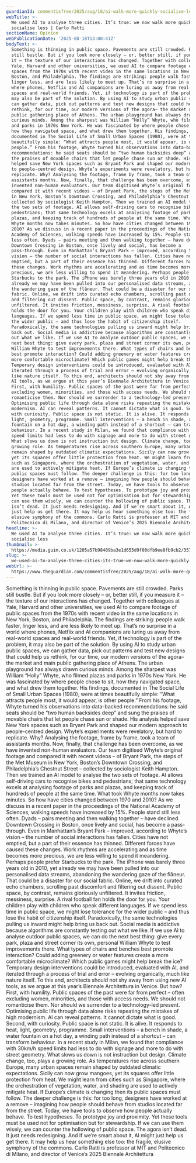 ```yaml
---
guardianId: commentisfree/2025/aug/18/ai-walk-more-quickly-socialise-less-public-spaces
webTitle: >-
  We used AI to analyse three cities. It’s true: we now walk more quickly and
  socialise less | Carlo Ratti
sectionName: Opinion
webPublicationDate: '2025-08-18T13:00:41Z'
bodyText: >-
  Something is thinning in public space. Pavements are still crowded. Parks
  still bustle. But if you look more closely – or, better still, if you measure
  it – the texture of our interactions has changed. Together with colleagues at
  Yale, Harvard and other universities, we used AI to compare footage of public
  spaces from the 1970s with recent video in the same locations in New York,
  Boston, and Philadelphia. The findings are striking: people walk faster,
  linger less, and are less likely to meet up. That’s no surprise in a world
  where phones, Netflix and AI companions are luring us away from real-world
  spaces and real-world friends. Yet, if technology is part of the problem, it
  may also be part of the solution. By using AI to study urban public spaces, we
  can gather data, pick out patterns and test new designs that could help us
  rethink, for our time, our modern versions of the agora– the market and main
  public gathering place of Athens. The urban playground has always drawn
  curious minds. Among the sharpest was William “Holly” Whyte, who filmed plazas
  and parks in 1970s New York. He was fascinated by where people chose to sit,
  how they navigated space, and what drew them together. His findings,
  documented in The Social Life of Small Urban Spaces (1980), were at times
  beautifully simple: “What attracts people most, it would appear, is other
  people.” From his footage, Whyte turned his observations into data-backed
  recommendations: he said seats should be “two human backsides deep” and sung
  the praises of movable chairs that let people chase sun or shade. His analysis
  helped save New York spaces such as Bryant Park and shaped our modern approach
  to people-centred design. Whyte’s experiments were revelatory, but hard to
  replicate. Why? Analysing the footage, frame by frame, took a team of
  assistants months. Now, finally, that challenge has been overcome, as we have
  invented non-human evaluators. Our team digitised Whyte’s original footage and
  compared it with recent videos – of Bryant Park, the steps of the Met Museum
  in New York, Boston’s Downtown Crossing, and Philadelphia’s Chestnut Street –
  collected by sociologist Keith Hampton. Then we trained an AI model to analyse
  the two sets of footage. AI allows self-driving cars to recognise bikes and
  pedestrians; that same technology excels at analysing footage of parks and
  plazas, and keeping track of hundreds of people at the same time. What took
  Whyte months now takes minutes. So how have cities changed between 1970 and
  2010? As we discuss in a recent paper in the proceedings of the National
  Academy of Sciences, walking speeds have increased by 15%. People stand still
  less often. Dyads – pairs meeting and then walking together – have declined.
  Downtown Crossing in Boston, once lively and social, has become a
  pass-through. Even in Manhattan’s Bryant Park – improved, according to Whyte’s
  vision – the number of social interactions has fallen. Cities have not
  emptied, but a part of their essence has thinned. Different forces have caused
  these changes. Work rhythms are accelerating and as time becomes more
  precious, we are less willing to spend it meandering. Perhaps people prefer
  Starbucks to the park. The iPhone was barely three years old in 2010, yet
  already we may have been pulled into our personalised data streams, abandoning
  the wandering gaze of the flâneur. That could be a disaster for our social
  fabric. Online, we drift into curated echo chambers, scrolling past discomfort
  and filtering out dissent. Public space, by contrast, remains gloriously
  unfiltered. It invites friction, messiness, surprise. A rival football fan
  holds the door for you. Your children play with children who speak different
  languages. If we spend less time in public space, we might lose tolerance for
  the wider public – and thus lose the habit of citizenship itself.
  Paradoxically, the same technologies pulling us inward might help bring us
  back out. Social media is addictive because algorithms are constantly testing
  out what we like. If we use AI to analyse outdoor public spaces, we can do the
  next best thing: give every park, plaza and street corner its own, personal
  William Whyte to test improvements there. What types of chairs and benches
  best promote interaction? Could adding greenery or water features create a
  more comfortable microclimate? Which public games might help break the ice?
  Temporary design interventions could be introduced, evaluated with AI, and
  iterated through a process of trial and error – evolving organically, much
  like nature itself. To this end, architects should not shy away from using new
  AI tools, as we argue at this year’s Biennale Architettura in Venice. But how?
  First, with humility. Public spaces of the past were far from perfect – often
  excluding women, minorities, and those with access needs. We should not
  romanticise them. Nor should we surrender to a technology-led present.
  Optimising public life through data alone risks repeating the mistakes of high
  modernism. AI can reveal patterns. It cannot dictate what is good. Second,
  with curiosity. Public space is not static. It is alive. It responds to heat,
  light, geometry, programme. Small interventions – a bench in shade, a water
  fountain on a hot day, a winding path instead of a shortcut – can transform
  behaviour. In a recent study in Milan, we found that compliance with 30km/h
  speed limits had less to do with signage and more to do with street geometry.
  What slows us down is not instruction but design. Climate change, too, plays a
  growing role. As temperatures rise across southern Europe, many urban spaces
  remain shaped by outdated climatic expectations. Sicily can now grow mangoes,
  yet its squares offer little protection from heat. We might learn from cities
  such as Singapore, where the orchestration of vegetation, water, and shading
  are used to actively mitigate heat. If Europe’s climate is changing then its
  public spaces must follow. The deeper challenge is this: for too long,
  designers have worked at a remove – imagining how people should behave from
  studios located far from the street. Today, we have tools to observe how
  people actually behave. To test hypotheses. To prototype joy and proximity.
  Yet these tools must be used not for optimisation but for stewardship. If we
  can use them wisely, we can counter the hollowing of public space. The agora
  isn’t dead. It just needs redesigning. And if we’re smart about it, AI might
  just help us get there. It may help us hear something else too: the fragile,
  elusive symphony of the commons. Carlo Ratti is professor at MIT and
  Politecnico di Milano, and director of Venice’s 2025 Biennale Architettura
headline: >-
  We used AI to analyse three cities. It’s true: we now walk more quickly and
  socialise less
thumbnail: >-
  https://media.guim.co.uk/1205a57b98409ba3e1d655d9f00dfb9ee8fb9cb2/357_0_7412_5932/500.jpg
slug: >-
  we-used-ai-to-analyse-three-cities-its-true-we-now-walk-more-quickly-and-socialise-less-or-carlo-ratti
webUrl: >-
  https://www.theguardian.com/commentisfree/2025/aug/18/ai-walk-more-quickly-socialise-less-public-spaces
---
```

Something is thinning in public space. Pavements are still crowded. Parks still bustle. But if you look more closely – or, better still, if you measure it – the texture of our interactions has changed. Together with colleagues at Yale, Harvard and other universities, we used AI to compare footage of public spaces from the 1970s with recent video in the same locations in New York, Boston, and Philadelphia. The findings are striking: people walk faster, linger less, and are less likely to meet up. That’s no surprise in a world where phones, Netflix and AI companions are luring us away from real-world spaces and real-world friends. Yet, if technology is part of the problem, it may also be part of the solution. By using AI to study urban public spaces, we can gather data, pick out patterns and test new designs that could help us rethink, for our time, our modern versions of the agora– the market and main public gathering place of Athens. The urban playground has always drawn curious minds. Among the sharpest was William “Holly” Whyte, who filmed plazas and parks in 1970s New York. He was fascinated by where people chose to sit, how they navigated space, and what drew them together. His findings, documented in The Social Life of Small Urban Spaces (1980), were at times beautifully simple: “What attracts people most, it would appear, is other people.” From his footage, Whyte turned his observations into data-backed recommendations: he said seats should be “two human backsides deep” and sung the praises of movable chairs that let people chase sun or shade. His analysis helped save New York spaces such as Bryant Park and shaped our modern approach to people-centred design. Whyte’s experiments were revelatory, but hard to replicate. Why? Analysing the footage, frame by frame, took a team of assistants months. Now, finally, that challenge has been overcome, as we have invented non-human evaluators. Our team digitised Whyte’s original footage and compared it with recent videos – of Bryant Park, the steps of the Met Museum in New York, Boston’s Downtown Crossing, and Philadelphia’s Chestnut Street – collected by sociologist Keith Hampton. Then we trained an AI model to analyse the two sets of footage. AI allows self-driving cars to recognise bikes and pedestrians; that same technology excels at analysing footage of parks and plazas, and keeping track of hundreds of people at the same time. What took Whyte months now takes minutes. So how have cities changed between 1970 and 2010? As we discuss in a recent paper in the proceedings of the National Academy of Sciences, walking speeds have increased by 15%. People stand still less often. Dyads – pairs meeting and then walking together – have declined. Downtown Crossing in Boston, once lively and social, has become a pass-through. Even in Manhattan’s Bryant Park – improved, according to Whyte’s vision – the number of social interactions has fallen. Cities have not emptied, but a part of their essence has thinned. Different forces have caused these changes. Work rhythms are accelerating and as time becomes more precious, we are less willing to spend it meandering. Perhaps people prefer Starbucks to the park. The iPhone was barely three years old in 2010, yet already we may have been pulled into our personalised data streams, abandoning the wandering gaze of the flâneur. That could be a disaster for our social fabric. Online, we drift into curated echo chambers, scrolling past discomfort and filtering out dissent. Public space, by contrast, remains gloriously unfiltered. It invites friction, messiness, surprise. A rival football fan holds the door for you. Your children play with children who speak different languages. If we spend less time in public space, we might lose tolerance for the wider public – and thus lose the habit of citizenship itself. Paradoxically, the same technologies pulling us inward might help bring us back out. Social media is addictive because algorithms are constantly testing out what we like. If we use AI to analyse outdoor public spaces, we can do the next best thing: give every park, plaza and street corner its own, personal William Whyte to test improvements there. What types of chairs and benches best promote interaction? Could adding greenery or water features create a more comfortable microclimate? Which public games might help break the ice? Temporary design interventions could be introduced, evaluated with AI, and iterated through a process of trial and error – evolving organically, much like nature itself. To this end, architects should not shy away from using new AI tools, as we argue at this year’s Biennale Architettura in Venice. But how? First, with humility. Public spaces of the past were far from perfect – often excluding women, minorities, and those with access needs. We should not romanticise them. Nor should we surrender to a technology-led present. Optimising public life through data alone risks repeating the mistakes of high modernism. AI can reveal patterns. It cannot dictate what is good. Second, with curiosity. Public space is not static. It is alive. It responds to heat, light, geometry, programme. Small interventions – a bench in shade, a water fountain on a hot day, a winding path instead of a shortcut – can transform behaviour. In a recent study in Milan, we found that compliance with 30km/h speed limits had less to do with signage and more to do with street geometry. What slows us down is not instruction but design. Climate change, too, plays a growing role. As temperatures rise across southern Europe, many urban spaces remain shaped by outdated climatic expectations. Sicily can now grow mangoes, yet its squares offer little protection from heat. We might learn from cities such as Singapore, where the orchestration of vegetation, water, and shading are used to actively mitigate heat. If Europe’s climate is changing then its public spaces must follow. The deeper challenge is this: for too long, designers have worked at a remove – imagining how people should behave from studios located far from the street. Today, we have tools to observe how people actually behave. To test hypotheses. To prototype joy and proximity. Yet these tools must be used not for optimisation but for stewardship. If we can use them wisely, we can counter the hollowing of public space. The agora isn’t dead. It just needs redesigning. And if we’re smart about it, AI might just help us get there. It may help us hear something else too: the fragile, elusive symphony of the commons. Carlo Ratti is professor at MIT and Politecnico di Milano, and director of Venice’s 2025 Biennale Architettura
